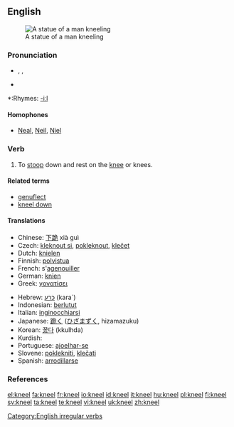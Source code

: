 ==English==
[[Image:Kobayashi Torasaburo Statue 001.jpg|thumb|A statue of a man kneeling]]

===Pronunciation===
*{{AHD|nēl}}, {{IPA|/niːl/}}, {{SAMPA|/ni:l/}}
*{{audio|en-us-kneel.ogg|Audio (US)}}

*:Rhymes: [[Rhymes:English:-iːl|-iːl]]

====Homophones====
*[[Neal]], [[Neil]], [[Niel]]

===Verb===
{{en-verb|kneels|kneeling|'''[[knelt]]''' ''or'' '''[[kneeled]]'''}}

# {{intransitive}} To [[stoop]] down and rest on the [[knee]] or knees.

====Related terms====
*[[genuflect]]
*[[kneel down]]

====Translations====
{{trans-top|to stoop down and rest on the knee}}
*Chinese: [[下跪]] xià guì
*Czech: [[kleknout si]], [[pokleknout]], [[klečet]]
*Dutch: [[knielen]]
*Finnish: [[polvistua]]
*French: s'[[agenouiller]]
*German: [[knien]]
*Greek: [[γονατίσει]]
{{trans-mid}}
*Hebrew: [[כרע]] (kara`)
*Indonesian: [[lutut|berlutut]]
*Italian: [[inginocchiarsi]]
*Japanese: [[跪く]] ([[ひざまずく]], hizamazuku)
*Korean: [[꿇다]] (kkulhda)
*Kurdish: {{KUchar|[[چه‌کبوون]]}}
*Portuguese: [[ajoelhar-se]]
*Slovene: [[poklekniti]], [[klečati]]
*Spanish: [[arrodillarse]]
{{trans-bottom}}

===References===
{{R:Century 1911}}
{{R:Webster 1913}}

[[Category:English irregular verbs]]

[[el:kneel]]
[[fa:kneel]]
[[fr:kneel]]
[[io:kneel]]
[[id:kneel]]
[[it:kneel]]
[[hu:kneel]]
[[pl:kneel]]
[[fi:kneel]]
[[sv:kneel]]
[[ta:kneel]]
[[te:kneel]]
[[vi:kneel]]
[[uk:kneel]]
[[zh:kneel]]